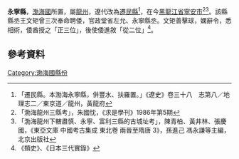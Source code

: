 {{主條目消歧義|關於中國歷史上其他永寧縣，請參見：'''[[永寧縣_(消歧義)|永寧縣_(消歧義)]]'''。}}
'''永寧縣'''，[[渤海國|渤海國]]所置，屬[[龍州|龍州]]，遼代改為[[遷民縣|遷民縣]]<ref>「遷民縣。本渤海永寧縣，併豐水、扶羅置。」《遼史》卷三十八　志第八／地理志二／東京道／龍州，黃龍府</ref>，在今[[黑龍江省|黑龍江省]][[寧安市|寧安市]]<ref>「渤海龍州三縣考」，朱國忱，《求是學刊》1986年第5期</ref><ref>「渤海龍州下轄肅慎、永寧、富利三縣的古城址考」，陳青柏、黃井林、張慶國，《東亞文庫 中國考古集成 東北卷 兩晉至隋唐 3》，孫進己 馮永謙等主編，北京出版社</ref>。該縣縣丞王文矩曾三次奉命聘倭，官政堂省左允、永寧縣丞。文矩善擊球，嫻辭令，悉相術，倭酋授之「正三位」，後使倭進敘「從二位」<ref>《類史》、《日本三代實錄》</ref>。

==參考資料==
{{reflist}}
{{中國古代行政區劃小作品}}
[[Category:渤海國縣份|Category:渤海國縣份]]